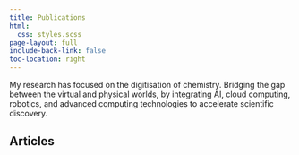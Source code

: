 ```yaml
---
title: Publications
html:
  css: styles.scss
page-layout: full
include-back-link: false
toc-location: right
---
```


My research has focused on the digitisation of chemistry. Bridging the gap between the virtual and physical worlds, by integrating AI, cloud computing, robotics, and advanced computing technologies to accelerate scientific discovery.

## Articles

<script>
// JavaScript code here
function convertBibtex(bibtex) {

var author_name = "Thakkar, Amol"

  // Parse the BibTeX input
  var parser = new BibtexParser();
  var entries = parser.parse(bibtex);
console.log(entries)
console.log(entries.length)
  // Generate the ACS HTML output
  var html = "";
  for (var i = 0; i < entries.length; i++) {
    console.log(i)
    var entry = entries[i];
    console.log(entry)
    html += "<p><li>";
    if (entry.hasOwnProperty("author")) {
    var authors = entry.author.split(/(?<!\{) and |(?<!\{)&/);
    var formattedAuthors = authors.map(function(author) {
        return author.trim();
    });
    
    for (var k = 0; k < formattedAuthors.length; k++) {
        if (formattedAuthors[k] === author_name) {
        html += "<b>" + formattedAuthors[k] + "</b>";
        } else {
        html += formattedAuthors[k];
        }
        
        if (i < formattedAuthors.length - 1) {
        html += "; ";
        } else {
        html += ". ";
        }
    }
    }
    
    if (entry.hasOwnProperty("title")) {
      html += entry.title + ". ";
    }
    if (entry.hasOwnProperty("journal")) {
      html += "<em>" + entry.journal + "</em>, ";
    }
    if (entry.hasOwnProperty("year")) {
      html += entry.year + ".";
    }
    if (entry.hasOwnProperty("doi")) {
      html += "<br> doi: <a href='https://doi.org/" + entry.doi + "'>" + entry.doi + "</a>.";
    }
    html += "</li></p>";
    console.log(html)
  }
    
  return html;
}

function BibtexParser() {
  this.parse = function(bibtex) {
    var entries = [];
    var lines = bibtex.split("\n");

    var currentEntry = {};
    for (var i = 0; i < lines.length; i++) {
      var line = lines[i].trim();
      if (line.startsWith("@")) {
        // New entry
        if (Object.keys(currentEntry).length > 0) {
          entries.push(currentEntry);
          currentEntry = {};
        }
        var entryType = line.match(/@(\w+)/)[1].toLowerCase();
        currentEntry["entryType"] = entryType;
      } else if (line.startsWith("}")) {
        // End of entry
        entries.push(currentEntry);
        currentEntry = {};
      } else if (line.includes("=")) {
        // Field
        var field = line.match(/(\w+)\s*=\s*{([^}]*)}/);
        if (field) {
          var fieldName = field[1].toLowerCase();
          var fieldValue = field[2];
          currentEntry[fieldName] = fieldValue;
        }
      }
    }

    return entries;
  };
}

window.addEventListener('DOMContentLoaded', function() {
      var bibtex = `
@article{thakkar_datasets_2020,
	title = {Datasets and their influence on the development of computer assisted synthesis planning tools in the pharmaceutical domain},
	volume = {11},
	url = {https://pubs.rsc.org/en/content/articlelanding/2020/sc/c9sc04944d},
	doi = {https://doi.org/10.1039/C9SC04944D},
	number = {1},
	journal = {Chemical science},
	author = {Thakkar, Amol and Kogej, Thierry and Reymond, Jean-Louis and Engkvist, Ola and Bjerrum, Esben Jannik},
	year = {2020},
	note = {Publisher: Royal Society of Chemistry},
	pages = {154--168},
}

@inproceedings{thakkar_neural_2019,
	title = {Neural Network Guided Tree-Search Policies for Synthesis Planning},
	url = {https://link.springer.com/chapter/10.1007/978-3-030-30493-5_64},
	doi = {https://doi.org/10.1007/978-3-030-30493-5_64},
	booktitle = {International Conference on Artificial Neural Networks},
	publisher = {Springer International Publishing Cham},
	author = {Thakkar, Amol and Bjerrum, Esben Jannik and Engkvist, Ola and Reymond, Jean-Louis},
	year = {2019},
	pages = {721--724},
}

@article{sieffert_modelling_2018,
	title = {Modelling uranyl chemistry in liquid ammonia from density functional theory},
	volume = {54},
	url = {https://pubs.rsc.org/en/content/articlelanding/2018/cc/c8cc05382k/unauth},
	doi = {https://doi.org/10.1039/C8CC05382K},
	number = {74},
	journal = {Chemical Communications},
	author = {Sieffert, Nicolas and Thakkar, Amol and Bühl, Michael},
	year = {2018},
	note = {Publisher: Royal Society of Chemistry},
	pages = {10431--10434},
}

@article{thakkar_ring_2020,
	title = {“Ring breaker”: neural network driven synthesis prediction of the ring system chemical space},
	volume = {63},
	url = {https://pubs.acs.org/doi/full/10.1021/acs.jmedchem.9b01919},
	doi = {https://doi.org/10.1021/acs.jmedchem.9b01919},
	number = {16},
	journal = {Journal of medicinal chemistry},
	author = {Thakkar, Amol and Selmi, Nidhal and Reymond, Jean-Louis and Engkvist, Ola and Bjerrum, Esben Jannik},
	year = {2020},
	note = {Publisher: American Chemical Society},
	pages = {8791--8808},
}

@article{bjerrum_artificial_2020,
	title = {Artificial Applicability Labels for Improving Policies in Retrosynthesis Prediction},
	volume = {2},
	url = {https://iopscience.iop.org/article/10.1088/2632-2153/abcf90/meta},
	doi = {10.1088/2632-2153/abcf90},
	number = {1},
	journal = {Machine Learning: Science and Technology},
	author = {Bjerrum, Esben Jannik and Thakkar, Amol and Engkvist, Ola},
	year = {2020},
	note = {Publisher: Machine Learning: Science and Technology},
}

@article{genheden_aizynthfinder_2020,
	title = {AiZynthFinder: a fast, robust and flexible open-source software for retrosynthetic planning},
	volume = {12},
	url = {https://link.springer.com/article/10.1186/s13321-020-00472-1},
	doi = {https://doi.org/10.1186/s13321-020-00472-1},
	number = {1},
	journal = {Journal of cheminformatics},
	author = {Genheden, Samuel and Thakkar, Amol and Chadimová, Veronika and Reymond, Jean-Louis and Engkvist, Ola and Bjerrum, Esben},
	year = {2020},
	note = {Publisher: Springer International Publishing Cham},
	pages = {70},
}

@article{sumner_levenshtein_2020,
	title = {Levenshtein augmentation improves performance of smiles based deep-learning synthesis prediction},
	url = {https://chemrxiv.org/engage/chemrxiv/article-details/60c74d89702a9b293c18b884},
	doi = {10.26434/chemrxiv.12562121.v2},
	journal = {ChemRxiv},
	author = {Sumner, Dean and He, Jiazhen and Thakkar, Amol and Engkvist, Ola and Bjerrum, Esben Jannik},
	year = {2020},
}

@article{johansson_ai-assisted_2019,
	title = {AI-assisted synthesis prediction},
	volume = {32},
	url = {https://www.sciencedirect.com/science/article/abs/pii/S1740674920300020},
	doi = {https://doi.org/10.1016/j.ddtec.2020.06.002},
	journal = {Drug Discovery Today: Technologies},
	author = {Johansson, Simon and Thakkar, Amol and Kogej, Thierry and Bjerrum, Esben and Genheden, Samuel and Bastys, Tomas and Kannas, Christos and Schliep, Alexander and Chen, Hongming and Engkvist, Ola},
	year = {2019},
	note = {Publisher: Elsevier},
	pages = {65--72},
}

@article{david_molecular_2020,
	title = {Molecular representations in AI-driven drug discovery: a review and practical guide},
	volume = {12},
	url = {https://link.springer.com/article/10.1186/s13321-020-00460-5},
	doi = {https://doi.org/10.1186/s13321-020-00460-5},
	number = {1},
	journal = {Journal of Cheminformatics},
	author = {David, Laurianne and Thakkar, Amol and Mercado, Rocío and Engkvist, Ola},
	year = {2020},
	note = {Publisher: Springer International Publishing Cham},
	pages = {56},
}

@article{thakkar_retrosynthetic_2021,
	title = {Retrosynthetic accessibility score (RAscore)–rapid machine learned synthesizability classification from AI driven retrosynthetic planning},
	volume = {12},
	url = {https://pubs.rsc.org/en/content/articlelanding/2021/sc/d0sc05401a},
	doi = {https://doi.org/10.1039/D0SC05401A},
	number = {9},
	journal = {Chemical science},
	author = {Thakkar, Amol and Chadimová, Veronika and Bjerrum, Esben Jannik and Engkvist, Ola and Reymond, Jean-Louis},
	year = {2021},
	note = {Publisher: Royal Society of Chemistry},
	pages = {3339--3349},
}

@article{thakkar_artificial_2021,
	title = {Artificial intelligence and automation in computer aided synthesis planning},
	volume = {6},
	url = {https://pubs.rsc.org/en/content/articlelanding/2021/re/d0re00340a},
	doi = {10.1039/D0RE00340A},
	number = {1},
	journal = {Reaction chemistry \& engineering},
	author = {Thakkar, Amol and Johansson, Simon and Jorner, Kjell and Buttar, David and Reymond, Jean-Louis and Engkvist, Ola},
	year = {2021},
	note = {Publisher: Royal Society of Chemistry},
	pages = {27--51},
}

@article{thakkar_how_2021,
	title = {How AI for synthesis can help tackle challenges in molecular discovery: Medicinal chemistry and chemical biology highlights},
	volume = {75},
	url = {https://www.chimia.ch/chimia/article/view/2021_677},
	doi = {https://doi.org/10.2533/chimia.2021.677},
	number = {7-8},
	journal = {Chimia},
	author = {Thakkar, Amol and Schwaller, Philippe},
	year = {2021},
	pages = {677--677},
}

@phdthesis{thakkar_computer_nodate,
	type = {PhD Thesis},
	title = {Computer Aided Synthesis Prediction to Enable Augmented Chemical Discovery and Chemical Space Exploration},
	url = {https://core.ac.uk/download/pdf/521342892.pdf},
	school = {Universität Bern},
	author = {Thakkar, Amol and Reymond, Jean-Louis},
}

@article{thakkar_automatic_2022,
	title = {Automatic Extraction of Reaction Templates for Synthesis Prediction},
	volume = {76},
	url = {https://chimia.ch/chimia/article/view/2022_294},
	doi = {https://doi.org/10.2533/chimia.2022.294},
	number = {4},
	journal = {Chimia},
	author = {Thakkar, Amol and Reymond, Jean-Louis},
	year = {2022},
	pages = {294--297},
}

@inproceedings{thakkar_augmented_2022,
	title = {Augmented disconnection aware retrosynthesis to facilitate user interaction},
	url = {https://research.ibm.com/publications/augmented-disconnection-aware-retrosynthesis-to-facilitate-user-interaction},
	booktitle = {American {Chemical} {Society} ({ACS}) {Fall} {Meeting}},
	author = {Thakkar, Amol and Byekwaso, Andrea Antonia and Schwaller, Philippe and Vaucher, Alain and Toniato, Alessandra and Laino, Teodoro},
	year = {2022},
}

@article{thakkar_unbiasing_2023,
	title = {Unbiasing retrosynthesis language models with disconnection prompts},
	volume = {9},
	url = {https://pubs.acs.org/doi/full/10.1021/acscentsci.3c00372},
	doi = {https://doi.org/10.1021/acscentsci.3c00372},
	number = {7},
	journal = {ACS Central Science},
	author = {Thakkar, Amol and Vaucher, Alain C and Byekwaso, Andrea and Schwaller, Philippe and Toniato, Alessandra and Laino, Teodoro},
	year = {2023},
	note = {Publisher: American Chemical Society},
	pages = {1488--1498},
}

@article{kannas_rxnutilscheminformatics_2022,
	title = {Rxnutils–a cheminformatics python library for manipulating chemical reaction data},
	url = {https://chemrxiv.org/engage/chemrxiv/article-details/62ff6e3d1945ad5634dee451},
	doi = {10.26434/chemrxiv-2022-wt440-v2},
	author = {Kannas, Christos and Thakkar, Amol and Bjerrum, Esben and Genheden, Samuel},
	year = {2022},
}

@inproceedings{thakkar_disconnection_2022,
	title = {Disconnection Aware Steering of Retrosynthesis Transformer to Facilitate Materials Design},
	url = {https://research.ibm.com/publications/disconnection-aware-steering-of-retrosynthesis-transformer-to-facilitate-materials-design},
	booktitle = {Materials Research Society (MRS) Fall Meeting},
	author = {Thakkar, Amol and Byekwaso, Andrea Antonia and Vaucher, Alain and Schwaller, Philippe and Toniato, Alessandra and Laino, Teodoro},
	year = {2022},
}

@article{cretu_standardization_2022,
	title = {Standardization of chemical compounds using language modeling},
	url = {https://chemrxiv.org/engage/chemrxiv/article-details/636927c0b58850fd35408fbc},
	doi = {10.26434/chemrxiv-2022-14ztf},
	author = {Cretu, Miruna T and Toniato, Alessandra and Vaucher, Alain C and Thakkar, Amol and Debabeche, Amin and Laino, Teodoro},
	year = {2022},
}

@article{chakraborty_data-driven_2022,
	title = {Data-driven Reaction Template Fingerprints},
	url = {https://chemrxiv.org/engage/chemrxiv/article-details/637b92493551190cc33b635f},
	doi = {10.26434/chemrxiv-2022-4kzp1},
	journal = {ChemRxiv},
	author = {Chakraborty, Anubhab and Thakkar, Amol and Vaucher, Alain C and Laino, Teodoro},
	year = {2022},
}

@article{cretu_tools_2023,
	title = {Tools for Synthesis Planning, Automation, and Analytical Data Analysis},
	volume = {77},
	url = {https://www.chimia.ch/chimia/article/view/2023_17},
	doi = {https://doi.org/10.2533/chimia.2023.17},
	number = {1/2},
	journal = {Chimia},
	author = {Cretu, Miruna and Alberts, Marvin and Chakraborty, Anubhab and Leonov, Artem and Thakkar, Amol and Laino, Teodoro},
	year = {2023},
	pages = {17--21},
}

@article{cretu_standardizing_2023,
	title = {Standardizing chemical compounds with language models},
	volume = {4},
	url = {https://iopscience.iop.org/article/10.1088/2632-2153/ace878/meta},
	doi = {10.1088/2632-2153/ace878},
	number = {3},
	journal = {Machine Learning: Science and Technology},
	author = {Cretu, Miruna T and Toniato, Alessandra and Thakkar, Amol and Debabeche, Amin A and Laino, Teodoro and Vaucher, Alain C},
	year = {2023},
	note = {Publisher: IOP Publishing},
	pages = {035014},
}

@inproceedings{thakkar_neute-neural_2023,
	title = {NeuTE-Neural Template Extraction},
	url = {https://research.ibm.com/publications/neute-neural-template-extraction},
	booktitle = {American Chemical Society (ACS) Spring Meeting},
	author = {Thakkar, Amol and Laino, Teodoro},
	year = {2023},
}

@inproceedings{thakkar_creating_2023,
	title = {Creating labs that learn through automated data management},
	url = {https://research.ibm.com/publications/creating-labs-that-learn-through-automated-data-management},
	booktitle = {American Chemical Society (ACS) Fall Meeting},
	author = {Thakkar, Amol and Giovannini, Andrea and Manica, Matteo and Vaucher, Alain and Ruch, Patrick and Laino, Teodoro},
	year = {2023},
}

@inproceedings{ruch_new_2023,
	title = {A new era of collaborative experimentation enabled by multi-cloud and AI foundation models},
	url = {https://research.ibm.com/publications/a-new-era-of-collaborative-experimentation-enabled-by-multi-cloud-and-ai-foundation-models},
	booktitle = {Future Labs Live},
	author = {Ruch, Patrick and Vaucher, Alain and Thakkar, Amol and Giovannini, Andrea and Foncubierta, Antonio and Christofidellis, Dimitrios and Zipoli, Federico and Born, Jannis and Cadow, Joris and Rapsomaniki, Marianna and others},
	year = {2023},
}

@inproceedings{thakkar_using_2023,
	title = {Using Foundation Models to Promote Digitization and Reproducibility in Scientific Experimentation},
	url = {https://openreview.net/forum?id=A28gzFJd28},
	booktitle = {NeurIPS 2023 AI for Science Workshop},
	author = {Thakkar, Amol and Giovannini, Andrea and Foncubierta, Antonio and Baldassari, Carlo and Christofidellis, Dimitrios and Zipoli, Federico and Gabrieli, Gianmarco and Born, Jannis and Graziani, Mara and Alberts, Marvin and others},
	year = {2023},
}

@article{thakkar_neural_2024,
	title = {Neural Template Extraction-Learning the Language of ßSMIRKS},
	url = {https://chemrxiv.org/engage/chemrxiv/article-details/664de6a821291e5d1df74ac0},
	doi = {10.26434/chemrxiv-2024-bmk3w},
	journal = {ChemRxiv},
	author = {Thakkar, Amol and Laino, Teodoro},
	year = {2024},
}

@inproceedings{ruch_multimodal_2024,
	title = {Multimodal foundation models for more reproducible scientific experimentation and data capture},
	url = {https://research.ibm.com/publications/multimodal-foundation-models-for-more-reproducible-scientific-experimentation-and-data-capture},
	booktitle = {Future Labs Live},
	author = {Ruch, Patrick and Gabrieli, Gianmarco and Morales, Irina Espejo and Christofidellis, Dimitrios and Graziani, Mara and Giovannini, Andrea and Zipoli, Federico and Thakkar, Amol and Foncubierta, Antonio and Manica, Matteo and others},
	year = {2024},
}

@article{gabrieli_activity_2025,
	title = {Activity recognition in scientific experimentation using multimodal visual encoding},
	url = {http://dx.doi.org/10.1039/D4DD00287C},
	doi = {10.1039/D4DD00287C},
	abstract = {Capturing actions during scientific experimentation is a cornerstone of reproducibility and collaborative research. While large multimodal models hold promise for automatic action (or activity) recognition, their ability to provide real-time captioning of scientific actions remains to be explored. Leveraging multimodal egocentric videos and model finetuning for chemical experimentation, we study the action recognition performance of Vision Transformer (ViT) encoders coupled either to a multi-label classification head or a pretrained language model, as well as that of two state-of-the-art vision-language models, Video-LLaVA and X-CLIP. Highest fidelity was achieved for models coupled with trained classification heads or a fine-tuned language model decoder, for which individual actions were recognized with F1 scores between 0.29–0.57 and action sequences were transcribed at normalized Levenshtein ratios of 0.59–0.75, while inference efficiency was highest for models based on ViT encoders coupled to classifiers, yielding a 3-fold relative inference speed-up on GPU over language-assisted models. While models comprising generative language components were penalized in terms of inference time, we demonstrate that augmenting egocentric videos with gaze information increases the F1 score (0.52 → 0.61) and Levenshtein ratio (0.63 → 0.72, p = 0.047) for the language-assisted ViT encoder. Based on our evaluation of preferred model configurations, we propose the use of multimodal models for near real-time action recognition in scientific experimentation as viable approach for automatic documentation of laboratory work.},
	journal = {Digital Discovery},
	author = {Gabrieli, Gianmarco and Espejo Morales, Irina and Christofidellis, Dimitrios and Graziani, Mara and Giovannini, Andrea and Zipoli, Federico and Thakkar, Amol and Foncubierta, Antonio and Manica, Matteo and Ruch, Patrick W.},
	year = {2025},
	note = {Publisher: RSC},
	pages = {--},
}

`;

      document.getElementById("biblio").innerHTML = convertBibtex(bibtex);
    });
</script>

<ol>
<div id="biblio"></div>
</ol>